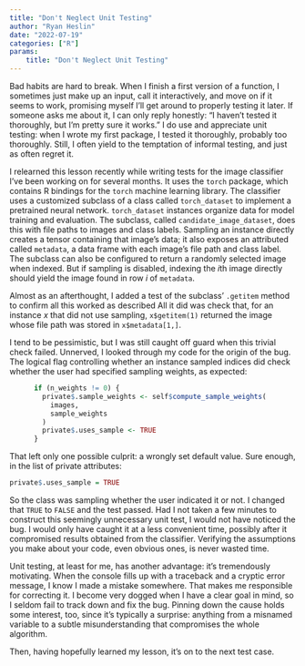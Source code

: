 ```yaml
---
title: "Don't Neglect Unit Testing"
author: "Ryan Heslin"
date: "2022-07-19"
categories: ["R"]
params:
    title: "Don't Neglect Unit Testing"
---
```


Bad habits are hard to break. When I finish a first version of a function, I sometimes just make up
an input, call it interactively, and move on if it seems to work, promising myself I'll
get around to properly testing it later. If someone asks me about it,
I can only reply honestly: "I haven't tested it thoroughly, but I'm pretty sure
it works." I do use and appreciate unit testing: when I wrote my first package,
I tested it thoroughly, probably too thoroughly. Still, I often yield to the
temptation of informal testing, and just as often regret it.

I relearned this lesson recently while writing tests for the image classifier
I've been working on for several months. It uses the `torch` package, which
contains R bindings for the `torch` machine learning library. The classifier uses a
customized subclass of a class called `torch_dataset` to implement a pretrained neural network.
`torch_dataset` instances organize data for model training and
evaluation. The subclass, called `candidate_image_dataset`, does this with file paths
to images and class labels. Sampling an instance
directly creates a tensor containing that image's data; it also exposes an
attributed called `metadata`, a data frame with each image's file path and class
label. The subclass can also be configured to return a randomly selected image
when indexed. But if sampling is disabled, indexing the $i$th image
directly should yield the image found in row $i$ of `metadata`.

Almost as an afterthought, I added a test of the subclass' `.getitem` method to confirm all this
worked as described
All it did was check that, for an instance $x$ that did not use sampling,
`x$getitem(1)` returned the image whose file path was stored in `x$metadata[1,]`.

I tend to be pessimistic,
but I was still caught off guard when this trivial check failed.
Unnerved, I looked through my code for the origin of the bug. The logical flag
controlling whether an instance sampled indices did check whether the user had specified
sampling weights, as expected:

```r
      if (n_weights != 0) {
        private$.sample_weights <- self$compute_sample_weights(
          images,
          sample_weights
        )
        private$.uses_sample <- TRUE
      }
```

That left only one possible culprit: a wrongly set default value. Sure enough,
in the list of private attributes:

```r
private$.uses_sample = TRUE
```

So the class was sampling whether the user indicated it or not. I changed that `TRUE`
to `FALSE` and the test passed.
Had I not taken a few minutes to construct this seemingly unnecessary unit test,
I would not have noticed the bug. I would only have caught it at a less convenient
time, possibly after it compromised results obtained from the classifier. Verifying the assumptions you make about
your code, even obvious ones, is never wasted time.

Unit testing, at least for me, has another advantage: it's tremendously motivating.
When the console fills up with a traceback and a cryptic error message, I know
I made a mistake somewhere. That makes me responsible for correcting it. I become
very dogged when I have a clear goal in mind, so I seldom fail to track down
and fix the bug. Pinning down the cause holds some interest, too, since it's typically
a surprise: anything from a misnamed variable to a subtle misunderstanding that compromises
the whole algorithm.

Then, having hopefully learned my lesson, it's on to the next test case.
